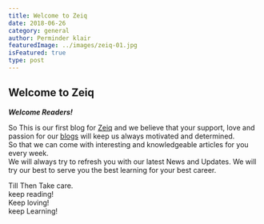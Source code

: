 ```yaml
---
title: Welcome to Zeiq
date: 2018-06-26
category: general
author: Perminder klair
featuredImage: ../images/zeiq-01.jpg
isFeatured: true
type: post
---
```


## Welcome to Zeiq
***Welcome Readers!***  

So This is our first blog for [Zeiq](https://www.zeiq.co/) and we believe that your support, love and passion for our [blogs](https://www.zeiq.co/blog) will keep us always motivated and determined.  
So that we can come with interesting and knowledgeable articles for you every week.  
We will always try to refresh you with our latest News and Updates. We will try our best to serve you the best learning for your best career.  
  
Till Then Take care.  
keep reading!  
Keep loving!  
keep Learning!

<!-- i am paragraph 2 [google](https://www.google.com) -->
